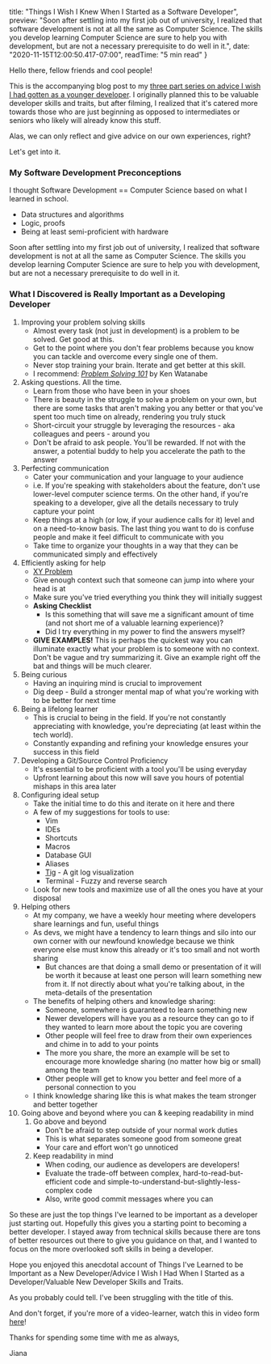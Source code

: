 
  title: "Things I Wish I Knew When I Started as a Software Developer",
  preview: "Soon after settling into my first job out of university, I realized that software development is not at all the same as Computer Science. The skills you develop learning Computer Science are sure to help you with development, but are not a necessary prerequisite to do well in it.",
  date: "2020-11-15T12:00:50.417-07:00",
  readTime: "5 min read"
}


<div className={styles.postContent}>
  <p><span className={styles.lead}>H</span>ello there, fellow friends and cool people!</p>
  <p>This is the accompanying blog post to my <a href="https://youtu.be/X12FQjqmfuM">three part series on advice I wish I had gotten as a younger developer</a>. I originally planned this to be valuable developer skills and traits, but after filming, I realized that it&#39;s catered more towards those who are just beginning as opposed to intermediates or seniors who likely will already know this stuff.</p>
  <p>Alas, we can only reflect and give advice on our own experiences, right?</p>
  <p>Let&#39;s get into it.</p>
  <h3 id="my-software-development-preconceptions">My Software Development Preconceptions</h3>
  <p>I thought Software Development == Computer Science based on what I learned in school.</p>
  <ul>
    <li>Data structures and algorithms</li>
    <li>Logic, proofs</li>
    <li>Being at least semi-proficient with hardware</li>
  </ul>
  <p>Soon after settling into my first job out of university, I realized that software development is not at all the same as Computer Science. The skills you develop learning Computer Science are sure to help you with development, but are not a necessary prerequisite to do well in it.</p>
  <h3 id="what-i-discovered-is-really-important-as-a-developing-developer">What I Discovered is Really Important as a Developing Developer</h3>
  <ol>
    <li>Improving your problem solving skills<ul>
        <li>Almost every task (not just in development) is a problem to be solved. Get good at this.</li>
        <li>Get to the point where you don&#39;t fear problems because you know you can tackle and overcome every single one of them.</li>
        <li>Never stop training your brain. Iterate and get better at this skill.</li>
        <li>I recommend: <a href="https://www.amazon.ca/Problem-Solving-101-Simple-People/dp/1591842425"><em>Problem Solving 101</em></a> by Ken Watanabe</li>
      </ul>
    </li>
    <li>Asking questions. All the time.<ul>
        <li>Learn from those who have been in your shoes</li>
        <li>There is beauty in the struggle to solve a problem on your own, but there are some tasks that aren&#39;t making you any better or that you&#39;ve spent too much time on already, rendering you truly stuck</li>
        <li>Short-circuit your struggle by leveraging the resources - aka colleagues and peers - around you </li>
        <li>Don&#39;t be afraid to ask people. You&#39;ll be rewarded. If not with the answer, a potential buddy to help you accelerate the path to the answer</li>
      </ul>
    </li>
    <li>Perfecting communication<ul>
        <li>Cater your communication and your language to your audience</li>
        <li>i.e. If you&#39;re speaking with stakeholders about the feature, don&#39;t use lower-level computer science terms. On the other hand, if you&#39;re speaking to a developer, give all the details necessary to truly capture your point</li>
        <li>Keep things at a high (or low, if your audience calls for it) level and on a need-to-know basis. The last thing you want to do is confuse people and make it feel difficult to communicate with you</li>
        <li>Take time to organize your thoughts in a way that they can be communicated simply and effectively</li>
      </ul>
    </li>
    <li>Efficiently asking for help<ul>
        <li><a href="https://xyproblem.info/">XY Problem</a></li>
        <li>Give enough context such that someone can jump into where your head is at</li>
        <li>Make sure you&#39;ve tried everything you think they will initially suggest</li>
        <li><strong>Asking Checklist</strong><ul>
            <li>Is this something that will save me a significant amount of time (and not short me of a valuable learning experience)?</li>
            <li>Did I try everything in my power to find the answers myself?</li>
          </ul>
        </li>
        <li><strong>GIVE EXAMPLES!</strong> This is perhaps the quickest way you can illuminate exactly what your problem is to someone with no context. Don&#39;t be vague and try summarizing it. Give an example right off the bat and things will be much clearer.</li>
      </ul>
    </li>
    <li>Being curious<ul>
        <li>Having an inquiring mind is crucial to improvement</li>
        <li>Dig deep - Build a stronger mental map of what you&#39;re working with to be better for next time</li>
      </ul>
    </li>
    <li>Being a lifelong learner<ul>
        <li>This is crucial to being in the field. If you&#39;re not constantly appreciating with knowledge, you&#39;re depreciating (at least within the tech world).</li>
        <li>Constantly expanding and refining your knowledge ensures your success in this field</li>
      </ul>
    </li>
    <li>Developing a Git/Source Control Proficiency<ul>
        <li>It&#39;s essential to be proficient with a tool you&#39;ll be using everyday</li>
        <li>Upfront learning about this now will save you hours of potential mishaps in this area later</li>
      </ul>
    </li>
    <li>Configuring ideal setup<ul>
        <li>Take the initial time to do this and iterate on it here and there</li>
        <li>A few of my suggestions for tools to use:<ul>
            <li>Vim</li>
            <li>IDEs</li>
            <li>Shortcuts</li>
            <li>Macros</li>
            <li>Database GUI</li>
            <li>Aliases</li>
            <li><a href="https://jonas.github.io/tig/">Tig</a> - A git log visualization</li>
            <li>Terminal - Fuzzy and reverse search</li>
          </ul>
        </li>
        <li>Look for new tools and maximize use of all the ones you have at your disposal</li>
      </ul>
    </li>
    <li>Helping others<ul>
        <li>At my company, we have a weekly hour meeting where developers share learnings and fun, useful things</li>
        <li>As devs, we might have a tendency to learn things and silo into our own corner with our newfound knowledge because we think everyone else must know this already or it&#39;s too small and not worth sharing<ul>
            <li>But chances are that doing a small demo or presentation of it will be worth it because at least one person will learn something new from it. If not directly about what you&#39;re talking about, in the meta-details of the presentation</li>
          </ul>
        </li>
        <li>The benefits of helping others and knowledge sharing:<ul>
            <li>Someone, somewhere is guaranteed to learn something new</li>
            <li>Newer developers will have you as a resource they can go to if they wanted to learn more about the topic you are covering</li>
            <li>Other people will feel free to draw from their own experiences and chime in to add to your points</li>
            <li>The more you share, the more an example will be set to encourage more knowledge sharing (no matter how big or small) among the team</li>
            <li>Other people will get to know you better and feel more of a personal connection to you</li>
          </ul>
        </li>
        <li>I think knowledge sharing like this is what makes the team stronger and better together </li>
      </ul>
    </li>
    <li>Going above and beyond where you can &amp; keeping readability in mind<ol>
        <li>Go above and beyond<ul>
            <li>Don&#39;t be afraid to step outside of your normal work duties</li>
            <li>This is what separates someone good from someone great</li>
            <li>Your care and effort won&#39;t go unnoticed</li>
          </ul>
        </li>
        <li>Keep readability in mind<ul>
            <li>When coding, our audience as developers are developers!</li>
            <li>Evaluate the trade-off between complex, hard-to-read-but-efficient code and simple-to-understand-but-slightly-less-complex code</li>
            <li>Also, write good commit messages where you can</li>
          </ul>
        </li>
      </ol>
    </li>
  </ol>
  <p>So these are just the top things I&#39;ve learned to be important as a developer just starting out. Hopefully this gives you a starting point to becoming a better developer. I stayed away from technical skills because there are tons of better resources out there to give you guidance on that, and I wanted to focus on the more overlooked soft skills in being a developer.</p>
  <p>Hope you enjoyed this anecdotal account of Things I&#39;ve Learned to be Important as a New Developer/Advice I Wish I Had When I Started as a Developer/Valuable New Developer Skills and Traits.</p>
  <p>As you probably could tell. I&#39;ve been struggling with the title of this.</p>
  <p>And don&#39;t forget, if you&#39;re more of a video-learner, watch this in video form <a href="https://youtu.be/X12FQjqmfuM">here</a>!</p>
  <p>Thanks for spending some time with me as always,</p>
  <p>Jiana</p>


</div>
